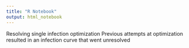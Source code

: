 ```yaml
---
title: "R Notebook"
output: html_notebook
---
```


Resolving single infection optimization
Previous attempts at optimization resulted in an infection curve that went unresolved

```r

```


